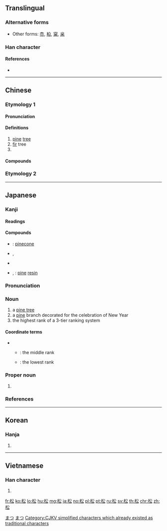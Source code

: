 ==Translingual==

===Alternative forms===
* Other forms: [[枩]], [[柗]], [[梥]], [[枀]]

===Han character===
{{Han char|rn=75|rad=木|as=04|sn=8|four=48932|canj=DCI|ids=⿰木公}}

====References====
* {{Han ref|kx=0514.110|dkj=14516|dj=0901.140|hdz=21173.050|uh=677E|ud=26494|bh=AA51|bd=43601}}

----

==Chinese==

===Etymology 1===
{{zh-forms}}
{{Han compound|ls=psc|木|公|c1=s|t1=wood|c2=p}}

====Pronunciation====
{{zh-pron
|m=sōng
|c=cung4
|h=pfs=sûng
|mn=sang/song
|mc=y
|oc=y
|ma=
|cat=n,pn
}}

====Definitions====
{{zh-hanzi}}

# [[pine]] [[tree]]
# [[fir]] tree
# {{surname|lang=zh}}

====Compounds====
{{der3
|{{zh-l|松江}}
|{{zh-l|松花}}
|{{zh-l|松球}}
|{{zh-l|松仁}}, {{zh-l|松仁兒}}
|{{zh-l|松鼠}}
|{{zh-l|松樹}}
|{{zh-l|松濤}}
|{{zh-l|松煙}}
|{{zh-l|松針}}
|{{zh-l|松脂}}
}}

===Etymology 2===
{{zh-see|鬆|loose; relax}}

----

==Japanese==

===Kanji===
{{ja-kanji|grade=4|rs=木04}}

====Readings====
{{ja-readings|goon=[[しゅ]] (shu)|kanon=[[しょう]] (shō)|kun=[[まつ]] (matsu)}}

====Compounds====
{{der-top|Compounds}}
* {{ja-r|松子|しょうし}}: [[pinecone]]
* {{ja-r|松明|たいまつ}}, {{ja-r|松明|しょうめい}}
* {{ja-r|松江|^まつえ}}
* {{ja-r|松脂|まつやに}}, {{ja-r|松脂|しょうし}}: [[pine]] [[resin]]
{{der-bottom}}

{{ja-kanjitab|まつ|yomi=k}}

===Pronunciation===
{{ja-pron|yomi=k|まつ|acc=1|acc_ref=DJR,NHK}}

===Noun===
{{ja-noun|まつ}}

# a [[pine tree]]
# a [[pine]] branch decorated for the celebration of New Year
# the highest rank of a 3-tier ranking system

====Coordinate terms====
* {{sense|rank}}
** {{ja-r|竹|たけ}}: the middle rank
** {{ja-r|梅|うめ}}: the lowest rank

===Proper noun===
{{ja-pos|proper|まつ}}

# {{surname|lang=ja|sort=まつ}}

===References===
<references/>

[[Category:1000 Japanese basic words|まつ]]
[[Category:ja:Trees|まつ]]

----

==Korean==

===Hanja===
{{ko-hanja|hangeul=송|eumhun=|rv=song|mr=song|y=song}}

# {{defn|lang=ko|sort=木04}}

----

==Vietnamese==

===Han character===
{{vi-hantu|[[tùng]], [[thông]], [[tòng]]|rs=木04}}

# {{defn|lang=vi|sort=木04}}

[[Category:CJKV simplified characters which already existed as traditional characters]]

[[fr:松]]
[[ko:松]]
[[lo:松]]
[[hu:松]]
[[mg:松]]
[[ja:松]]
[[no:松]]
[[pl:松]]
[[pt:松]]
[[ru:松]]
[[sv:松]]
[[th:松]]
[[chr:松]]
[[zh:松]]